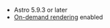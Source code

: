 - Astro 5.9.3 or later
- [On-demand rendering](https://docs.astro.build/en/guides/on-demand-rendering/) enabled
